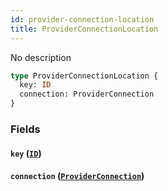 ```yaml
---
id: provider-connection-location
title: ProviderConnectionLocation
---
```


No description

```graphql
type ProviderConnectionLocation {
  key: ID
  connection: ProviderConnection
}
```

### Fields

#### `key` ([`ID`](/v1/scalars/id))

#### `connection` ([`ProviderConnection`](/v1/objects/provider-connection))
